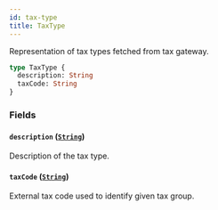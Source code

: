 ```yaml
---
id: tax-type
title: TaxType
---
```


Representation of tax types fetched from tax gateway.

```graphql
type TaxType {
  description: String
  taxCode: String
}
```

### Fields

#### `description` ([`String`](/developer/api-reference/scalars/string))

Description of the tax type.

#### `taxCode` ([`String`](/developer/api-reference/scalars/string))

External tax code used to identify given tax group.
